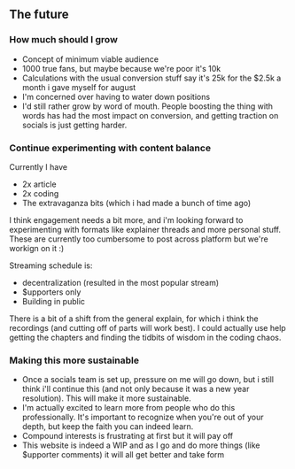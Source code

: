 ## The future

### How much should I grow

- Concept of minimum viable audience
- 1000 true fans, but maybe because we're poor it's 10k
- Calculations with the usual conversion stuff say it's 25k for the $2.5k a
  month i gave myself for august
- I'm concerned over having to water down positions
- I'd still rather grow by word of mouth. People boosting the thing with words
  has had the most impact on conversion, and getting traction on socials is just
  getting harder.

### Continue experimenting with content balance

Currently I have

- 2x article
- 2x coding
- The extravaganza bits (which i had made a bunch of time ago)

I think engagement needs a bit more, and i'm looking forward to experimenting
with formats like explainer threads and more personal stuff. These are currently
too cumbersome to post across platform but we're workign on it :)

Streaming schedule is:

- decentralization (resulted in the most popular stream)
- $upporters only
- Building in public

There is a bit of a shift from the general explain, for which i think the
recordings (and cutting off of parts will work best). I could actually use help
getting the chapters and finding the tidbits of wisdom in the coding chaos.

### Making this more sustainable

- Once a socials team is set up, pressure on me will go down, but i still think
  i'll continue this (and not only because it was a new year resolution). This
  will make it more sustainable.
- I'm actually excited to learn more from people who do this professionally.
  It's important to recognize when you're out of your depth, but keep the faith
  you can indeed learn.
- Compound interests is frustrating at first but it will pay off
- This website is indeed a WIP and as I go and do more things (like $upporter
  comments) it will all get better and take form
